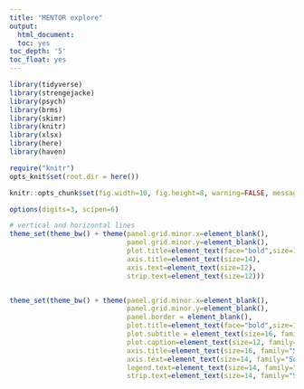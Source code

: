 ```yaml
---
title: "MENTOR explore"
output:
  html_document:
  toc: yes
toc_depth: '5'
toc_float: yes
---
```

  
```r
library(tidyverse)
library(strengejacke)
library(psych)
library(brms)
library(skimr)
library(knitr)
library(xlsx)
library(here)
library(haven)
```

```r
require("knitr")
opts_knit$set(root.dir = here())
```

```r
knitr::opts_chunk$set(fig.width=10, fig.height=8, warning=FALSE, message=FALSE, cache=TRUE, error=T)
```

```r

options(digits=3, scipen=6)

# vertical and horizontal lines
theme_set(theme_bw() + theme(panel.grid.minor.x=element_blank(),
                             panel.grid.minor.y=element_blank(),
                             plot.title=element_text(face="bold",size=16, hjust=.5),
                             axis.title=element_text(size=14),
                             axis.text=element_text(size=12),
                             strip.text=element_text(size=12)))


theme_set(theme_bw() + theme(panel.grid.minor.x=element_blank(),
                             panel.grid.minor.y=element_blank(),
                             panel.border = element_blank(),
                             plot.title=element_text(face="bold",size=18, hjust=.5, family = "Source Sans Pro"),
                             plot.subtitle = element_text(size=16, family="Source Sans Pro"),
                             plot.caption=element_text(size=12, family="Source Sans Pro"),
                             axis.title=element_text(size=16, family="Source Sans Pro"),
                             axis.text=element_text(size=14, family="Source Sans Pro"),
                             legend.text=element_text(size=14, family="Source Sans Pro"),
                             strip.text=element_text(size=14, family="Source Sans Pro")))

```